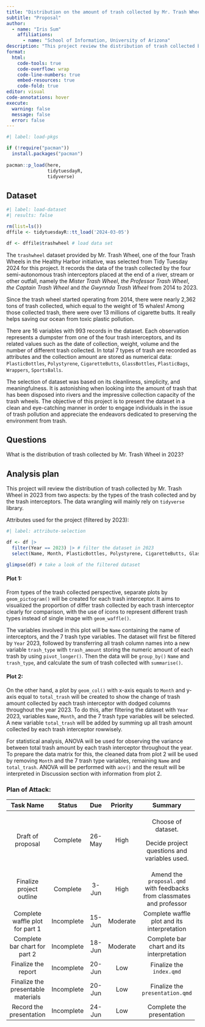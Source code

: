 ```yaml
---
title: "Distribution on the amount of trash collected by Mr. Trash Wheel in 2023"
subtitle: "Proposal"
author: 
  - name: "Iris Sum"
    affiliations:
      - name: "School of Information, University of Arizona"
description: "This project review the distribution of trash collected by Mr. Trash Wheel in 2023."
format:
  html:
    code-tools: true
    code-overflow: wrap
    code-line-numbers: true
    embed-resources: true
    code-fold: true
editor: visual
code-annotations: hover
execute:
  warning: false
  message: false
  error: false
---
```


```r
#| label: load-pkgs

if (!require("pacman")) 
  install.packages("pacman")
  
pacman::p_load(here,
               tidytuesdayR,
               tidyverse)
```

## Dataset

```r
#| label: load-dataset
#| results: false

rm(list=ls())
dffile <- tidytuesdayR::tt_load('2024-03-05')

df <- dffile$trashwheel # load data set
```

The `trashwheel` dataset provided by Mr. Trash Wheel, one of the four Trash Wheels in the Healthy Harbor initiative, was selected from Tidy Tuesday 2024 for this project. It records the data of the trash collected by the four semi-autonomous trash interceptors placed at the end of a river, stream or other outfall, namely the *Mister Trash Wheel*, *the Professor Trash Wheel*, *the Captain Trash Wheel* and *the Gwynnda Trash Wheel* from 2014 to 2023.

Since the trash wheel started operating from 2014, there were nearly 2,362 tons of trash collected, which equal to the weight of 15 whales! Among those collected trash, there were over 13 millions of cigarette butts. It really helps saving our ocean from toxic plastic pollution.

There are 16 variables with 993 records in the dataset. Each observation represents a dumpster from one of the four trash interceptors, and its related values such as the date of collection, weight, volume and the number of different trash collected. In total 7 types of trash are recorded as attributes and the collection amount are stored as numerical data: `PlasticBottles`, `Polystyrene`, `CigaretteButts`, `GlassBottles`, `PlasticBags`, `Wrappers`, `SportsBalls`.

The selection of dataset was based on its cleanliness, simplicity, and meaningfulness. It is astonishing when looking into the amount of trash that has been disposed into rivers and the impressive collection capacity of the trash wheels. The objective of this project is to present the dataset in a clean and eye-catching manner in order to engage individuals in the issue of trash pollution and appreciate the endeavors dedicated to preserving the environment from trash.

## Questions

What is the distribution of trash collected by Mr. Trash Wheel in 2023?

## Analysis plan

This project will review the distribution of trash collected by Mr. Trash Wheel in 2023 from two aspects: by the types of the trash collected and by the trash interceptors. The data wrangling will mainly rely on `tidyverse` library.

Attributes used for the project (filtered by 2023):

```r
#| label: attribute-selection

df <- df |>
  filter(Year == 2023) |> # filter the dataset in 2023
  select(Name, Month, PlasticBottles, Polystyrene, CigaretteButts, GlassBottles, PlasticBags, Wrappers, SportsBalls) # select related atributes for analysis

glimpse(df) # take a look of the filtered dataset
```

#### Plot 1:

From types of the trash collected perspective, separate plots by `geom_pictogram()` will be created for each trash interceptor. It aims to visualized the proportion of differ trash collected by each trash interceptor clearly for comparison, with the use of icons to represent different trash types instead of single image with `geom_waffle()`.

The variables involved in this plot will be `Name` containing the name of interceptors, and the 7 trash type variables. The dataset will first be filtered by `Year` 2023, followed by transferring all trash column names into a new variable `trash_type` with `trash_amount` storing the numeric amount of each trash by using `pivot_longer()`. Then the data will be `group_by()` `Name` and `trash_type`, and calculate the sum of trash collected with `summarise()`.

#### Plot 2:

On the other hand, a plot by `geom_col()` with x-axis equals to `Month` and y-axis equal to `total_trash` will be created to show the change of trash amount collected by each trash interceptor with dodged columns throughout the year 2023. To do this, after filtering the dataset with `Year` 2023, variables `Name`, `Month`, and the 7 trash type variables will be selected. A new variable `total_trash` will be added by summing up all trash amount collected by each trash interceptor rowwisely.

For statistical analysis, ANOVA will be used for observing the variance between total trash amount by each trash interceptor throughout the year. To prepare the data matrix for this, the cleaned data from plot 2 will be used by removing `Month` and the 7 trash type variables, remaining `Name` and `total_trash`. ANOVA will be performed with `aov()` and the result will be interpreted in Discussion section with information from plot 2.

### Plan of Attack:

+------------------------------------+------------+---------+----------+-----------------------------------------------------------------------+
| Task Name                          | Status     | Due     | Priority | Summary                                                               |
+:==================================:+:==========:+:=======:+:========:+:=====================================================================:+
| Draft of proposal                  | Complete   | 26-May  | High     | Choose of dataset.                                                    |
|                                    |            |         |          |                                                                       |
|                                    |            |         |          | Decide project questions and variables used.                          |
+------------------------------------+------------+---------+----------+-----------------------------------------------------------------------+
| Finalize project outline           | Complete   | 3-Jun   | High     | Amend the `proposal.qmd` with feedbacks from classmates and professor |
+------------------------------------+------------+---------+----------+-----------------------------------------------------------------------+
| Complete waffle plot for part 1    | Incomplete | 15-Jun  | Moderate | Complete waffle plot and its interpretation                           |
+------------------------------------+------------+---------+----------+-----------------------------------------------------------------------+
| Complete bar chart for part 2      | Incomplete | 18-Jun  | Moderate | Complete bar chart and its interpretation                             |
+------------------------------------+------------+---------+----------+-----------------------------------------------------------------------+
| Finalize the report                | Incomplete | 20-Jun  | Low      | Finalize the `index.qmd`                                              |
+------------------------------------+------------+---------+----------+-----------------------------------------------------------------------+
| Finalize the presentable materials | Incomplete | 20-Jun  | Low      | Finalize the `presentation.qmd`                                       |
+------------------------------------+------------+---------+----------+-----------------------------------------------------------------------+
| Record the presentation            | Incomplete | 24-Jun  | Low      | Complete the presentation                                             |
+------------------------------------+------------+---------+----------+-----------------------------------------------------------------------+
